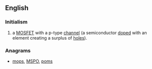 ==English==

===Initialism===
{{head|en|initialism}}

# {{electronics}} a [[MOSFET]] with a p-type [[channel]] (a semiconductor [[doped]] with an element creating a surplus of [[hole]]s).

===Anagrams===
* [[mops#English|mops]], [[MSPO#English|MSPO]], [[poms#English|poms]]